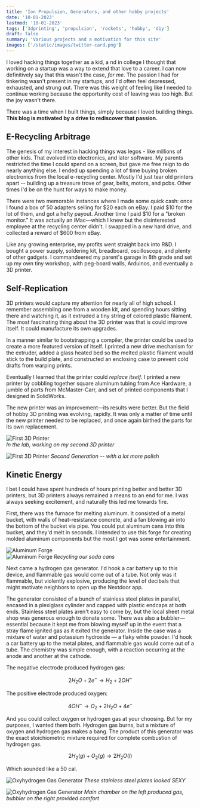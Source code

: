 ```yaml
---
title: 'Ion Propulsion, Generators, and other hobby projects'
date: '10-01-2023'
lastmod: '10-01-2023'
tags: ['3dprinting', 'propulsion', 'rockets', 'hobby', 'diy']
draft: false
summary: 'Various projects and a motivation for this site'
images: ['/static/images/twitter-card.png']
---
```


I loved hacking things together as a kid, a nd in college I thought that working on a startup was a way to extend that love to a career. I can now definitively say that this wasn't the case, _for me_. The passion I had for tinkering wasn't present in my startups, and I'd often feel depressed, exhausted, and strung out. There was this weight of feeling like I needed to continue working because the opportunity cost of leaving was too high. But the joy wasn't there.

There was a time when I built things, simply because I loved building things. **This blog is motivated by a drive to rediscover that passion.**

## E-Recycling Arbitrage

The genesis of my interest in hacking things was legos - like millions of other kids. That evolved into electronics, and later software. My parents restricted the time I could spend on a screen, but gave me free reign to do nearly anything else. I ended up spending a lot of time buying broken electronics from the local e-recycling center. Mostly I'd just tear old printers apart -- building up a treasure trove of gear, belts, motors, and pcbs. Other times I'd be on the hunt for ways to make money.

There were two memorable instances where I made some quick cash: once I found a box of 50 adapters selling for \$20 each on eBay. I paid \$10 for the lot of them, and got a hefty payout. Another time I paid \$10 for a "broken monitor." It was actually an iMac—which I knew but the disinterested employee at the recycling center didn't. I swapped in a new hard drive, and collected a reward of $600 from eBay.

Like any growing enterprise, my profits went straight back into R&D. I bought a power supply, soldering kit, breadboard, oscilloscope, and plenty of other gadgets. I commandeered my parent's garage in 8th grade and set up my own tiny workshop, with peg-board walls, Arduinos, and eventually a 3D printer.

## Self-Replication

3D printers would capture my attention for nearly all of high school. I remember assembling one from a wooden kit, and spending hours sitting there and watching it, as it extruded a tiny string of colored plastic filament. The most fascinating thing about the 3D printer was that is could improve itself. It could manufacture its own upgrades.

In a manner similar to bootstrapping a compiler, the printer could be used to create a more featured version of itself. I printed a new drive mechanism for the extruder, added a glass heated bed so the melted plastic filament would stick to the build plate, and constructed an enclosing case to prevent cold drafts from warping prints.

Eventually I learned that the printer could _replace itself._ I printed a new printer by cobbling together square aluminum tubing from Ace Hardware, a jumble of parts from McMaster-Carr, and set of printed components that I designed in SolidWorks.

The new printer was an improvement—its results were better. But the field of hobby 3D printing was evolving, rapidly. It was only a matter of time until the new printer needed to be replaced, and once again birthed the parts for its own replacement.

![First 3D Printer](/static/images/post1/3dprinter-2.jpg)  
_In the lab, working on my second 3D printer_

![First 3D Printer](/static/images/post1/3dprinter-3.jpg)
_Second Generation -- with a lot more polish_

## Kinetic Energy

I bet I could have spent hundreds of hours printing better and better 3D printers, but 3D printers always remained a means to an end for me. I was always seeking excitement, and naturally this led me towards fire.

First, there was the furnace for melting aluminum. It consisted of a metal bucket, with walls of heat-resistance concrete, and a fan blowing air into the bottom of the bucket via pipe. You could put aluminum cans into this bucket, and they'd melt in seconds. I intended to use this forge for creating molded aluminum components but the most I got was some entertainment.

![Aluminum Forge](/static/images/post1/aluminum-forge-1.jpg)  
![Aluminum Forge](/static/images/post1/aluminum-forge-2.jpg)
_Recycling our soda cans_

Next came a hydrogen gas generator. I'd hook a car battery up to this device, and flammable gas would come out of a tube. Not only was it flammable, but violently explosive, producing the level of decibals that might motivate neighbors to open up the Nextdoor app.

The generator consisted of a bunch of stainless steel plates in parallel, encased in a plexiglass cylinder and capped with plastic endcaps at both ends. Stainless steel plates aren't easy to come by, but the local sheet metal shop was generous enough to donate some. There was also a bubbler—essential because it kept me from blowing myself up in the event that a stray flame ignited gas as it exited the generator. Inside the case was a mixture of water and potassium hydroxide — a flaky white powder. I'd hook a car battery up to the metal plates, and flammable gas would come out of a tube. The chemistry was simple enough, with a reaction occurring at the anode and another at the cathode.

The negative electrode produced hydrogen gas:

$$ 2H_2​O+2e^−→H_2​+2OH^− $$

The positive electrode produced oxygen:

$$ 4OH^−→O_2​+2H_2​O+4e^− $$

And you could collect oxygen or hydrogen gas at your choosing. But for my purposes, I wanted them both. Hydrogen gas burns, but a mixture of oxygen and hydrogen gas makes a bang. The product of this generator was the exact stoichiometric mixture required for complete combustion of hydrogen gas.

$$2H_2​(g)+O_2​(g)→2H_2​O(l)$$

Which sounded like a 50 cal.

![Oxyhydrogen Gas Generator](/static/images/post1/stainless-steel-plates.jpg)
_These stainless steel plates looked SEXY_

![Oxyhydrogen Gas Generator](/static/images/post1/oxyhydrogen-gas-generator.jpg)
_Main chamber on the left produced gas, bubbler on the right provided comfort_
